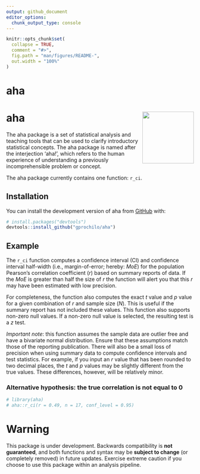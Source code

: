 ```yaml
---
output: github_document
editor_options: 
  chunk_output_type: console
---
```


<!-- README.md is generated from README.Rmd. Please edit that file -->

```r
knitr::opts_chunk$set(
  collapse = TRUE,
  comment = "#>",
  fig.path = "man/figures/README-",
  out.width = "100%"
)
```
# aha

<!-- badges: start -->
# aha <img src='man/figures/logo.png' align="right" height="138.5" />
<!-- badges: end -->

The aha package is a set of statistical analysis and teaching tools that can be used to clarify introductory statistical concepts. The aha package is named after the interjection 'aha!', which refers to the human experience of understanding a previously incomprehensible problem or concept.

The aha package currently contains one function: `r_ci`.

## Installation

<!-- You can install the released version of aha from [CRAN](https://CRAN.R-project.org) with: -->

<!-- ``` r -->
<!-- install.packages("aha") -->
<!-- ``` -->

You can install the development version of aha from [GitHub](https://github.com/gprochilo) with:

``` r
# install.packages("devtools")
devtools::install_github("gprochilo/aha")
```
## Example

The `r_ci` function computes a confidence interval (CI) and confidence interval half-width (i.e., margin-of-error; hereby: _MoE_) for the population Pearson's correlation coefficient (_r_) based on summary reports of data. If the _MoE_ is greater than half the size of _r_ the function will alert you that this _r_ may have been estimated with low precision. 

For completeness, the function also computes the exact _t_ value and _p_ value for a given combination of _r_ and sample size (_N_). This is useful if the summary report has not included these values. This function also supports non-zero null values. If a non-zero null value is selected, the resulting test is a _z_ test.

*Important note*: this function assumes the sample data are outlier free and have a bivariate normal distribution. Ensure that these assumptions match those of the reporting publication. There will also be a small loss of precision when using summary data to compute confidence intervals and test statistics. For example, if you input an *r* value that has been rounded to two decimal places, the *t* and *p* values may be slightly different from the true values. These differences, however, will be relatively minor.

### Alternative hypothesis: the true correlation is not equal to 0

```r
# library(aha)
# aha::r_ci(r = 0.49, n = 17, conf_level = 0.95)
```

# Warning

This package is under development. Backwards compatibility is __not guaranteed__, and both functions and syntax may be __subject to change__ (or completely removed) in future updates. Exercise extreme caution if you choose to use this package within an analysis pipeline.
